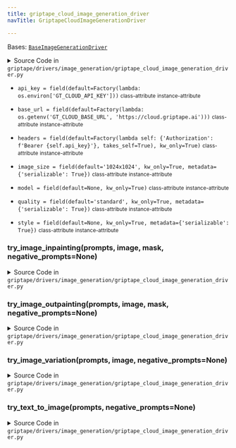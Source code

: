 ```yaml
---
title: griptape_cloud_image_generation_driver
navTitle: GriptapeCloudImageGenerationDriver

---
```


<span id="griptape.drivers.image_generation.griptape_cloud_image_generation_driver.GriptapeCloudImageGenerationDriver"></span>

Bases:
 [`BaseImageGenerationDriver`](./#griptape.drivers.image_generation.BaseImageGenerationDriver "BaseImageGenerationDriver (griptape.drivers.image_generation.BaseImageGenerationDriver)")

<details><summary>Source Code in <code>griptape&#47;drivers&#47;image_generation&#47;griptape_cloud_image_generation_driver.py</code></summary>

```python
@define
class GriptapeCloudImageGenerationDriver(BaseImageGenerationDriver):
    model: Optional[str] = field(default=None, kw_only=True)
    base_url: str = field(
        default=Factory(lambda: os.getenv("GT_CLOUD_BASE_URL", "https://cloud.griptape.ai")),
    )
    api_key: str = field(default=Factory(lambda: os.environ["GT_CLOUD_API_KEY"]))
    headers: dict = field(
        default=Factory(lambda self: {"Authorization": f"Bearer {self.api_key}"}, takes_self=True), kw_only=True
    )
    style: Optional[str] = field(default=None, kw_only=True, metadata={"serializable": True})
    quality: Literal["standard", "hd"] = field(default="standard", kw_only=True, metadata={"serializable": True})
    image_size: Literal["1024x1024", "1024x1792", "1792x1024"] = field(
        default="1024x1024", kw_only=True, metadata={"serializable": True}
    )

    def try_text_to_image(self, prompts: list[str], negative_prompts: Optional[list[str]] = None) -> ImageArtifact:
        url = griptape_cloud_url(self.base_url, "api/images/generations")

        response = requests.post(
            url,
            headers=self.headers,
            json={
                "prompts": prompts,
                "driver_configuration": {
                    "model": self.model,
                    "image_size": self.image_size,
                    "quality": self.quality,
                    "style": self.style,
                },
            },
        )
        response.raise_for_status()
        response = response.json()

        return ImageArtifact.from_dict(response["artifact"])

    def try_image_variation(
        self,
        prompts: list[str],
        image: ImageArtifact,
        negative_prompts: Optional[list[str]] = None,
    ) -> ImageArtifact:
        raise NotImplementedError(f"{self.__class__.__name__} does not support image variation")

    def try_image_inpainting(
        self,
        prompts: list[str],
        image: ImageArtifact,
        mask: ImageArtifact,
        negative_prompts: Optional[list[str]] = None,
    ) -> ImageArtifact:
        raise NotImplementedError(f"{self.__class__.__name__} does not support inpainting")

    def try_image_outpainting(
        self,
        prompts: list[str],
        image: ImageArtifact,
        mask: ImageArtifact,
        negative_prompts: Optional[list[str]] = None,
    ) -> ImageArtifact:
        raise NotImplementedError(f"{self.__class__.__name__} does not support outpainting")
```

</details>

-   `api_key = field(default=Factory(lambda: os.environ['GT_CLOUD_API_KEY']))` <small>class-attribute</small> <small>instance-attribute</small>  <span id="griptape.drivers.image_generation.griptape_cloud_image_generation_driver.GriptapeCloudImageGenerationDriver.api_key"></span> 

-   `base_url = field(default=Factory(lambda: os.getenv('GT_CLOUD_BASE_URL', 'https://cloud.griptape.ai')))` <small>class-attribute</small> <small>instance-attribute</small>  <span id="griptape.drivers.image_generation.griptape_cloud_image_generation_driver.GriptapeCloudImageGenerationDriver.base_url"></span> 

-   `headers = field(default=Factory(lambda self: {'Authorization': f'Bearer {self.api_key}'}, takes_self=True), kw_only=True)` <small>class-attribute</small> <small>instance-attribute</small>  <span id="griptape.drivers.image_generation.griptape_cloud_image_generation_driver.GriptapeCloudImageGenerationDriver.headers"></span> 

-   `image_size = field(default='1024x1024', kw_only=True, metadata={'serializable': True})` <small>class-attribute</small> <small>instance-attribute</small>  <span id="griptape.drivers.image_generation.griptape_cloud_image_generation_driver.GriptapeCloudImageGenerationDriver.image_size"></span> 

-   `model = field(default=None, kw_only=True)` <small>class-attribute</small> <small>instance-attribute</small>  <span id="griptape.drivers.image_generation.griptape_cloud_image_generation_driver.GriptapeCloudImageGenerationDriver.model"></span> 

-   `quality = field(default='standard', kw_only=True, metadata={'serializable': True})` <small>class-attribute</small> <small>instance-attribute</small>  <span id="griptape.drivers.image_generation.griptape_cloud_image_generation_driver.GriptapeCloudImageGenerationDriver.quality"></span> 

-   `style = field(default=None, kw_only=True, metadata={'serializable': True})` <small>class-attribute</small> <small>instance-attribute</small>  <span id="griptape.drivers.image_generation.griptape_cloud_image_generation_driver.GriptapeCloudImageGenerationDriver.style"></span> 

<span id="griptape.drivers.image_generation.griptape_cloud_image_generation_driver.GriptapeCloudImageGenerationDriver.try_image_inpainting"></span>

### try_image_inpainting(prompts, image, mask, negative_prompts=None)

<details><summary>Source Code in <code>griptape&#47;drivers&#47;image_generation&#47;griptape_cloud_image_generation_driver.py</code></summary>

```python
def try_image_inpainting(
    self,
    prompts: list[str],
    image: ImageArtifact,
    mask: ImageArtifact,
    negative_prompts: Optional[list[str]] = None,
) -> ImageArtifact:
    raise NotImplementedError(f"{self.__class__.__name__} does not support inpainting")
```

</details>

<span id="griptape.drivers.image_generation.griptape_cloud_image_generation_driver.GriptapeCloudImageGenerationDriver.try_image_outpainting"></span>

### try_image_outpainting(prompts, image, mask, negative_prompts=None)

<details><summary>Source Code in <code>griptape&#47;drivers&#47;image_generation&#47;griptape_cloud_image_generation_driver.py</code></summary>

```python
def try_image_outpainting(
    self,
    prompts: list[str],
    image: ImageArtifact,
    mask: ImageArtifact,
    negative_prompts: Optional[list[str]] = None,
) -> ImageArtifact:
    raise NotImplementedError(f"{self.__class__.__name__} does not support outpainting")
```

</details>

<span id="griptape.drivers.image_generation.griptape_cloud_image_generation_driver.GriptapeCloudImageGenerationDriver.try_image_variation"></span>

### try_image_variation(prompts, image, negative_prompts=None)

<details><summary>Source Code in <code>griptape&#47;drivers&#47;image_generation&#47;griptape_cloud_image_generation_driver.py</code></summary>

```python
def try_image_variation(
    self,
    prompts: list[str],
    image: ImageArtifact,
    negative_prompts: Optional[list[str]] = None,
) -> ImageArtifact:
    raise NotImplementedError(f"{self.__class__.__name__} does not support image variation")
```

</details>

<span id="griptape.drivers.image_generation.griptape_cloud_image_generation_driver.GriptapeCloudImageGenerationDriver.try_text_to_image"></span>

### try_text_to_image(prompts, negative_prompts=None)

<details><summary>Source Code in <code>griptape&#47;drivers&#47;image_generation&#47;griptape_cloud_image_generation_driver.py</code></summary>

```python
def try_text_to_image(self, prompts: list[str], negative_prompts: Optional[list[str]] = None) -> ImageArtifact:
    url = griptape_cloud_url(self.base_url, "api/images/generations")

    response = requests.post(
        url,
        headers=self.headers,
        json={
            "prompts": prompts,
            "driver_configuration": {
                "model": self.model,
                "image_size": self.image_size,
                "quality": self.quality,
                "style": self.style,
            },
        },
    )
    response.raise_for_status()
    response = response.json()

    return ImageArtifact.from_dict(response["artifact"])
```

</details>
